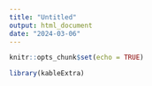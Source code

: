 ```yaml
---
title: "Untitled"
output: html_document
date: "2024-03-06"
---
```


```r
knitr::opts_chunk$set(echo = TRUE)
```

```r

library(kableExtra)




```

